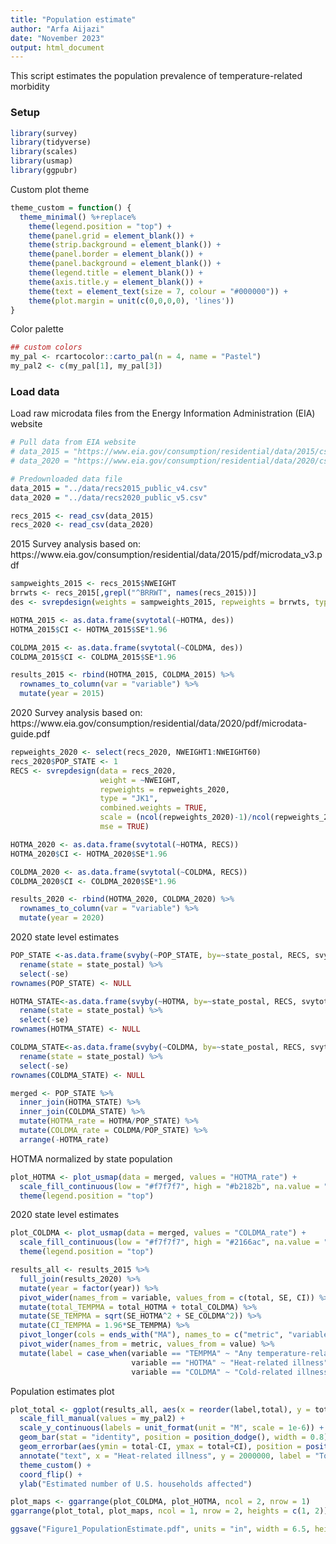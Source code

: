 ```yaml
---
title: "Population estimate"
author: "Arfa Aijazi"
date: "November 2023"
output: html_document
---
```

This script estimates the population prevalence of temperature-related morbidity

### Setup
```r
library(survey)
library(tidyverse)
library(scales)
library(usmap)
library(ggpubr)
```

Custom plot theme
```r
theme_custom = function() {
  theme_minimal() %+replace%
    theme(legend.position = "top") +
    theme(panel.grid = element_blank()) +
    theme(strip.background = element_blank()) +
    theme(panel.border = element_blank()) +
    theme(panel.background = element_blank()) +
    theme(legend.title = element_blank()) +
    theme(axis.title.y = element_blank()) +
    theme(text = element_text(size = 7, colour = "#000000")) +
    theme(plot.margin = unit(c(0,0,0,0), 'lines'))
}
```

Color palette
```r
## custom colors
my_pal <- rcartocolor::carto_pal(n = 4, name = "Pastel")
my_pal2 <- c(my_pal[1], my_pal[3])
```

### Load data
Load raw microdata files from the Energy Information Administration (EIA) website
```r
# Pull data from EIA website
# data_2015 = "https://www.eia.gov/consumption/residential/data/2015/csv/recs2015_public_v4.csv"
# data_2020 = "https://www.eia.gov/consumption/residential/data/2020/csv/recs2020_public_v5.csv"

# Predownloaded data file
data_2015 = "../data/recs2015_public_v4.csv"
data_2020 = "../data/recs2020_public_v5.csv"

recs_2015 <- read_csv(data_2015)
recs_2020 <- read_csv(data_2020)
```

2015 Survey analysis based on: https://www.eia.gov/consumption/residential/data/2015/pdf/microdata_v3.pdf
```r
sampweights_2015 <- recs_2015$NWEIGHT
brrwts <- recs_2015[,grepl("^BRRWT", names(recs_2015))]
des <- svrepdesign(weights = sampweights_2015, repweights = brrwts, type = "Fay", rho = 0.5, mse = TRUE, data = recs_2015)

HOTMA_2015 <- as.data.frame(svytotal(~HOTMA, des))
HOTMA_2015$CI <- HOTMA_2015$SE*1.96

COLDMA_2015 <- as.data.frame(svytotal(~COLDMA, des))
COLDMA_2015$CI <- COLDMA_2015$SE*1.96

results_2015 <- rbind(HOTMA_2015, COLDMA_2015) %>%
  rownames_to_column(var = "variable") %>%
  mutate(year = 2015)

```

2020 Survey analysis based on: https://www.eia.gov/consumption/residential/data/2020/pdf/microdata-guide.pdf
```r
repweights_2020 <- select(recs_2020, NWEIGHT1:NWEIGHT60)
recs_2020$POP_STATE <- 1
RECS <- svrepdesign(data = recs_2020,
                    weight = ~NWEIGHT,
                    repweights = repweights_2020,
                    type = "JK1",
                    combined.weights = TRUE,
                    scale = (ncol(repweights_2020)-1)/ncol(repweights_2020),
                    mse = TRUE)

HOTMA_2020 <- as.data.frame(svytotal(~HOTMA, RECS))
HOTMA_2020$CI <- HOTMA_2020$SE*1.96

COLDMA_2020 <- as.data.frame(svytotal(~COLDMA, RECS))
COLDMA_2020$CI <- COLDMA_2020$SE*1.96

results_2020 <- rbind(HOTMA_2020, COLDMA_2020) %>%
  rownames_to_column(var = "variable") %>%
  mutate(year = 2020)
```

2020 state level estimates
```r
POP_STATE <-as.data.frame(svyby(~POP_STATE, by=~state_postal, RECS, svytotal)) %>%
  rename(state = state_postal) %>%
  select(-se)
rownames(POP_STATE) <- NULL

HOTMA_STATE<-as.data.frame(svyby(~HOTMA, by=~state_postal, RECS, svytotal)) %>%
  rename(state = state_postal) %>%
  select(-se)
rownames(HOTMA_STATE) <- NULL

COLDMA_STATE<-as.data.frame(svyby(~COLDMA, by=~state_postal, RECS, svytotal)) %>%
  rename(state = state_postal) %>%
  select(-se)
rownames(COLDMA_STATE) <- NULL

merged <- POP_STATE %>%
  inner_join(HOTMA_STATE) %>%
  inner_join(COLDMA_STATE) %>%
  mutate(HOTMA_rate = HOTMA/POP_STATE) %>%
  mutate(COLDMA_rate = COLDMA/POP_STATE) %>%
  arrange(-HOTMA_rate)
```

HOTMA normalized by state population
```r
plot_HOTMA <- plot_usmap(data = merged, values = "HOTMA_rate") +
  scale_fill_continuous(low = "#f7f7f7", high = "#b2182b", na.value = "#f7f7f7", label = percent, name = "Heat-related illness", limits = c(0, 0.03), breaks = seq(0, 0.03, by = 0.01)) +
  theme(legend.position = "top")
```
2020 state level estimates
```r
plot_COLDMA <- plot_usmap(data = merged, values = "COLDMA_rate") +
  scale_fill_continuous(low = "#f7f7f7", high = "#2166ac", na.value = "#f7f7f7", label = percent, name = "Cold-related illness", breaks = seq(0, 0.03, by = 0.01), limits = c(0, 0.03)) +
  theme(legend.position = "top") 
```

```r
results_all <- results_2015 %>%
  full_join(results_2020) %>%
  mutate(year = factor(year)) %>%
  pivot_wider(names_from = variable, values_from = c(total, SE, CI)) %>%
  mutate(total_TEMPMA = total_HOTMA + total_COLDMA) %>%
  mutate(SE_TEMPMA = sqrt(SE_HOTMA^2 + SE_COLDMA^2)) %>%
  mutate(CI_TEMPMA = 1.96*SE_TEMPMA) %>%
  pivot_longer(cols = ends_with("MA"), names_to = c("metric", "variable"), names_sep = "_", values_to = "value") %>%
  pivot_wider(names_from = metric, values_from = value) %>%
  mutate(label = case_when(variable == "TEMPMA" ~ "Any temperature-related illness",
                           variable == "HOTMA" ~ "Heat-related illness",
                           variable == "COLDMA" ~ "Cold-related illness"))
```

Population estimates plot
```r
plot_total <- ggplot(results_all, aes(x = reorder(label,total), y = total, group = year, fill = year)) +
  scale_fill_manual(values = my_pal2) +
  scale_y_continuous(labels = unit_format(unit = "M", scale = 1e-6)) +
  geom_bar(stat = "identity", position = position_dodge(), width = 0.8) +
  geom_errorbar(aes(ymin = total-CI, ymax = total+CI), position = position_dodge(width = 0.8), width = 0.2, colour = "#000000", linewidth = 0.2) +
  annotate("text", x = "Heat-related illness", y = 2000000, label = "Total U.S. households\n2015: 118.2 M\n2020:123.5 M", size = 2) +
  theme_custom() +
  coord_flip() +
  ylab("Estimated number of U.S. households affected")
```

```r
plot_maps <- ggarrange(plot_COLDMA, plot_HOTMA, ncol = 2, nrow = 1)
ggarrange(plot_total, plot_maps, ncol = 1, nrow = 2, heights = c(1, 2))

ggsave("Figure1_PopulationEstimate.pdf", units = "in", width = 6.5, height = 5)
```

